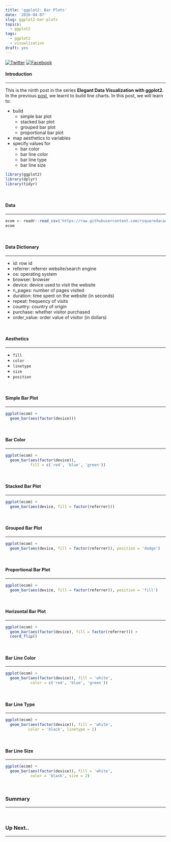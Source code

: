 ```yaml
---
title: 'ggplot2: Bar Plots'
date: '2016-04-07'
slug: ggplot2-bar-plots
topics:
  - ggplot2
tags:
  - ggplot2
  - visualization
draft: yes
---
```


[![Twitter](http://i.imgur.com/tXSoThF.png)](https://twitter.com/login?redirect_after_login=%2Fhome%3Fstatus)
[![Facebook](http://i.imgur.com/P3YfQoD.png)](https://www.facebook.com/sharer/sharer.php?u=)

#### Introduction

<hr>

This is the ninth post in the series **Elegant Data Visualization with ggplot2**. In the previous [post](https://rsquaredacademy.github.io/blog/post/ggplot2-line-graphs/), we learnt to build line charts. In this post, we will learn to:

- build 
    - simple bar plot
    - stacked bar plot
    - grouped bar plot
    - proportional bar plot
- map aesthetics to variables
- specify values for 
    - bar color
    - bar line color
    - bar line type
    - bar line size

```r
library(ggplot2)
library(dplyr)
library(tidyr)
```

<br>

#### Data

<hr>

```r
ecom <- readr::read_csv('https://raw.githubusercontent.com/rsquaredacademy/datasets/master/web.csv')
ecom
```

<br>

#### Data Dictionary

<hr>

- id: row id
- referrer: referrer website/search engine
- os: operating system
- browser: browser
- device: device used to visit the website
- n_pages: number of pages visited
- duration: time spent on the website (in seconds)
- repeat: frequency of visits
- country: country of origin
- purchase: whether visitor purchased
- order_value: order value of visitor (in dollars)

<br>

#### Aesthetics

<hr>

- `fill`
- `color`
- `linetype`
- `size`
- `position`

<br>

#### Simple Bar Plot

<hr>

```r
ggplot(ecom) +
  geom_bar(aes(factor(device)))
```

<br>

#### Bar Color

<hr>

```r
ggplot(ecom) +
  geom_bar(aes(factor(device)),
           fill = c('red', 'blue', 'green'))
```

<br>

#### Stacked Bar Plot

<hr>

```r
ggplot(ecom) +
  geom_bar(aes(device, fill = factor(referrer)))
```

<br>

#### Grouped Bar Plot

<hr>

```r
ggplot(ecom) +
  geom_bar(aes(device, fill = factor(referrer)), position = 'dodge')
```

<br>

#### Proportional Bar Plot

<hr>

```r
ggplot(ecom) +
  geom_bar(aes(device, fill = factor(referrer)), position = 'fill')
```

<br>

#### Horizontal Bar Plot

<hr>

```r
ggplot(ecom) +
  geom_bar(aes(factor(device), fill = factor(referrer))) +
  coord_flip()
```

<br>

#### Bar Line Color

<hr>

```r
ggplot(ecom) +
  geom_bar(aes(factor(device)), fill = 'white',
           color = c('red', 'blue', 'green'))
```

<br>

#### Bar Line Type

<hr>

```r
ggplot(ecom) +
  geom_bar(aes(factor(device)), fill = 'white', 
          color = 'black', linetype = 2)
```

<br>

#### Bar Line Size

<hr>

```r
ggplot(ecom) +
  geom_bar(aes(factor(device)), fill = 'white', 
           color = 'black', size = 2)
```

<br>

### Summary

<hr>

<br>

### Up Next..

<hr>

<br>